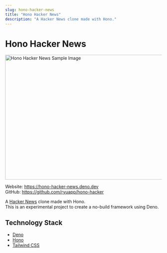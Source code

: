 ```yaml
---
slug: hono-hacker-news
title: "Hono Hacker News"
description: "A Hacker News clone made with Hono."
---
```



# Hono Hacker News

<Image
  src={honoHackerNews}
  alt="Hono Hacker News Sample Image"
  width="900px"
  height="400px"
/>

Website: https://hono-hacker-news.deno.dev \
GitHub: https://github.com/ryuapp/hono-hacker

A [Hacker News](https://news.ycombinator.com/) clone made with Hono. \
This is an experimental project to create a no-build framework using Deno.

## Technology Stack

- [Deno](https://deno.com/)
- [Hono](https://hono.dev/)
- [Tailwind CSS](https://tailwindcss.com/)
